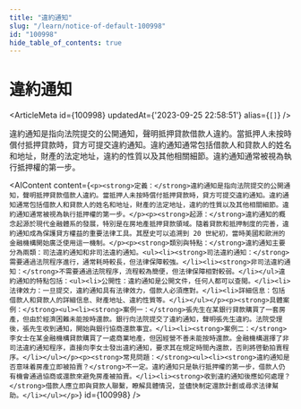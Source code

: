 ```yaml
---
title: "違約通知"
slug: "/learn/notice-of-default-100998"
id: "100998"
hide_table_of_contents: true
---
```



# 違約通知

<ArticleMeta id={100998} updatedAt={'2023-09-25 22:58:51'} alias={`[]`} />
<div className='border-solid border-b border-t-0 my-4 border-[var(--ifm-color-gray-300)]' />

違約通知是指向法院提交的公開通知，聲明抵押貸款借款人違約。當抵押人未按時償付抵押貸款時，貸方可提交違約通知。違約通知通常包括借款人和貸款人的姓名和地址，財產的法定地址，違約的性質以及其他相關細節。違約通知通常被視為執行抵押權的第一步。

<AIContent content={`<p><strong>定義：</strong>違約通知是指向法院提交的公開通知，聲明抵押貸款借款人違約。當抵押人未按時償付抵押貸款時，貸方可提交違約通知。違約通知通常包括借款人和貸款人的姓名和地址，財產的法定地址，違約的性質以及其他相關細節。違約通知通常被視為執行抵押權的第一步。</p><p><strong>起源：</strong>違約通知的概念起源於現代金融體系的發展，特別是在房地產抵押貸款領域。隨着貸款和抵押制度的完善，違約通知成為保護貸方權益的重要法律工具。其歷史可以追溯到 20 世紀初，當時美國和歐洲的金融機構開始廣泛使用這一機制。</p><p><strong>類別與特點：</strong>違約通知主要分為兩類：司法違約通知和非司法違約通知。<ul><li><strong>司法違約通知：</strong>需要通過法院程序進行，通常耗時較長，但法律保障較強。</li><li><strong>非司法違約通知：</strong>不需要通過法院程序，流程較為簡便，但法律保障相對較弱。</li></ul>違約通知的特點包括：<ul><li>公開性：違約通知是公開文件，任何人都可以查閲。</li><li>法律效力：一旦提交，違約通知具有法律效力，借款人必須應對。</li><li>詳細信息：包括借款人和貸款人的詳細信息、財產地址、違約性質等。</li></ul></p><p><strong>具體案例：</strong><ul><li><strong>案例一：</strong>張先生在某銀行貸款購買了一套房產，但由於經濟困難未能按時還款。銀行向法院提交了違約通知，聲明張先生違約。法院受理後，張先生收到通知，開始與銀行協商還款事宜。</li><li><strong>案例二：</strong>李女士在某金融機構貸款購買了一處商業地產，但因經營不善未能按時還款。金融機構選擇了非司法違約通知程序，直接向李女士發出違約通知，要求其在規定時間內還款，否則將啓動拍賣程序。</li></ul></p><p><strong>常見問題：</strong><ul><li><strong>違約通知是否意味着房產立即被拍賣？</strong>不一定。違約通知只是執行抵押權的第一步，借款人仍有機會通過協商或還款來避免房產被拍賣。</li><li><strong>收到違約通知後應如何處理？</strong>借款人應立即與貸款人聯繫，瞭解具體情況，並儘快制定還款計劃或尋求法律幫助。</li></ul></p>`} id={100998} />
